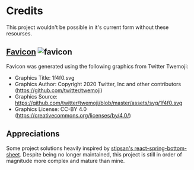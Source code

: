 # Credits

This project wouldn't be possible in it's current form without these resourses.

## [Favicon](https://favicon.io/emoji-favicons/newspaper/) <span className="inline-img">![favicon](/favicon-32x32.png)</span>

Favicon was generated using the following graphics from Twitter Twemoji:

-   Graphics Title: 1f4f0.svg
-   Graphics Author: Copyright 2020 Twitter, Inc and other contributors (https://github.com/twitter/twemoji)
-   Graphics Source: https://github.com/twitter/twemoji/blob/master/assets/svg/1f4f0.svg
-   Graphics License: CC-BY 4.0 (https://creativecommons.org/licenses/by/4.0/)

## Appreciations

Some project solutions heavily inspired by [stipsan's react-spring-bottom-sheet](https://github.com/stipsan/react-spring-bottom-sheet).
Despite being no longer maintained, this project is still in order of magnitude more complex and mature than mine.
